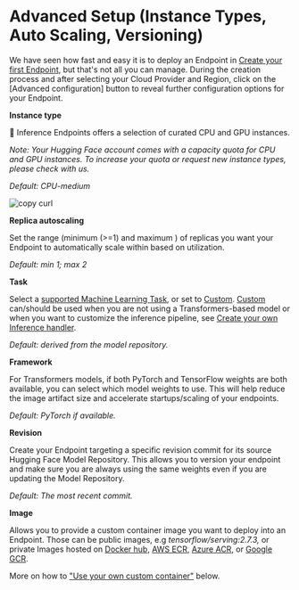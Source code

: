 # Advanced Setup (Instance Types, Auto Scaling, Versioning)

We have seen how fast and easy it is to deploy an Endpoint in [Create your first Endpoint](/docs/inference-endpoints/guides/create_endpoint), but that's not all you can manage. During the creation process and after selecting your Cloud Provider and Region, click on the [Advanced configuration] button to reveal further configuration options for your Endpoint.

**Instance type**

🤗 Inference Endpoints offers a selection of curated CPU and GPU instances. 

_Note: Your Hugging Face account comes with a capacity quota for CPU and GPU instances. To increase your quota or request new instance types, please check with us._ 

_Default: CPU-medium_

<img src="https://raw.githubusercontent.com/huggingface/hf-endpoints-documentation/main/assets/instance_types.png" alt="copy curl" />

**Replica autoscaling**

Set the range (minimum (>=1) and maximum ) of replicas you want your Endpoint to automatically scale within based on utilization.

_Default: min 1; max 2_

**Task** 

Select a [supported Machine Learning Task](/docs/inference-endpoints/guides/supported_tasks), or set to [Custom](/docs/inference-endpoints/guides/custom_handler). [Custom](/docs/inference-endpoints/guides/custom_handler) can/should be used when you are not using a Transformers-based model or when you want to customize the inference pipeline, see [Create your own Inference handler](/docs/inference-endpoints/guides/custom_handler).

_Default: derived from the model repository._

**Framework**

For Transformers models, if both PyTorch and TensorFlow weights are both available, you can select which model weights to use. This will help reduce the image artifact size and accelerate startups/scaling of your endpoints.

_Default: PyTorch if available._

**Revision**

Create your Endpoint targeting a specific revision commit for its source Hugging Face Model Repository. This allows you to version your endpoint and make sure you are always using the same weights even if you are updating the Model Repository. 

_Default: The most recent commit._

**Image**

Allows you to provide a custom container image you want to deploy into an Endpoint. Those can be public images, e.g _tensorflow/serving:2.7.3,_ or private Images hosted on [Docker hub](https://hub.docker.com/), [AWS ECR](https://aws.amazon.com/ecr/?nc1=h_ls), [Azure ACR](https://azure.microsoft.com/de-de/services/container-registry/), or [Google GCR](https://cloud.google.com/container-registry?hl=de). 

More on how to ["Use your own custom container"](/docs/inference-endpoints/guides/custom_handler) below.
